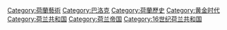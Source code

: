 {{Cat main|荷蘭黃金時代}}
{{Commons cat|Dutch Golden Age}}

[[Category:荷蘭藝術|Category:荷蘭藝術]]
[[Category:巴洛克|Category:巴洛克]]
[[Category:荷蘭歷史|Category:荷蘭歷史]]
[[Category:黄金时代|Category:黄金时代]]
[[Category:荷兰共和国|Category:荷兰共和国]]
[[Category:荷兰帝国|Category:荷兰帝国]]
[[Category:16世纪荷兰共和国|Category:16世纪荷兰共和国]]